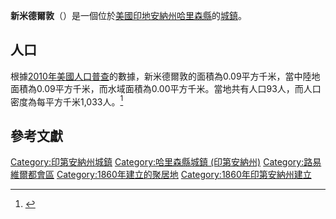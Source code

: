 {{noteTA
|G1=USState
|G2=地名
|G3=Unit
}}
{{Infobox settlement
|name            = 新米德爾敦
|native_name = New Middletown
|settlement_type          = [[鎮|城鎮]]
|image_skyline            = New-Middletown-in.jpg
|imagesize                = 250px
|image_map                = Harrison County Indiana Incorporated and Unincorporated areas New Middletown Highlighted 1853298.svg
|mapsize                  = 250px
|subdivision_type         = [[世界政區索引|國家]]
|subdivision_type1        = [[美国州份|州份]]
|subdivision_type2        = [[印地安納州行政區劃|縣]]
|subdivision_name         = [[美国|美国]]
|subdivision_name1        = [[印地安納州|印地安納州]]
|subdivision_name2        = [[哈里森縣_(印地安納州)|哈里森縣]]
|elevation_ft             = 702
|elevation_m              = 214
|timezone                 = [[北美东部时区|EST]]
|area_total_km2           = 0.09
|area_land_km2            = 0.09
|area_water_km2           = 0.00
|area_total_sq_mi         = 
|area_land_sq_mi          = 
|area_water_sq_mi         = 
|population_as_of         = [[2010年美國人口普查|2010]]
|population_footnotes     = 
|population_total         = 93
|population_density_km2   = auto
|population_density_sq_mi = auto
|utc_offset               = -5
|coordinates              = {{coord|38|09|49|N|86|03|02|W|display=inline,title}}
|coor_pinpoint           = 
|coordinates_footnotes   = 
|timezone_DST             = EDT
|utc_offset_DST           = -4
|postal_code_type         = [[美國郵區編號|郵區編號]]
|postal_code              = 47160
|area_code                = {{link-en|北美电话区号812|Area code 812|812}}
|blank_name = [[地名信息系统|GNIS ID]]
|blank_info = 440086<ref name="GNIS">{{cite gnis|440086|New Middletown}}</ref>
}}
'''新米德爾敦'''（{{lang-en|New Middletown}}）是一個位於[[美國|美國]][[印地安納州|印地安納州]][[哈里森縣_(印地安納州)|哈里森縣]]的[[鎮|城鎮]]。

== 人口 ==
根據[[2010年美國人口普查|2010年美國人口普查]]的數據，新米德爾敦的面積為0.09平方千米，當中陸地面積為0.09平方千米，而水域面積為0.00平方千米。當地共有人口93人，而人口密度為每平方千米1,033人。<ref name="GR8">{{cite web|url=http://factfinder2.census.gov|publisher=[[美国人口调查局|美国人口调查局]]|accessdate=2011-05-14|title=American FactFinder|archive-date=2013-09-11|archive-url=https://web.archive.org/web/20130911234518/http://factfinder2.census.gov/|dead-url=no}}</ref>

== 參考文獻 ==
{{reflist}}

{{哈里森縣 (印地安納州)}}
{{Authority control}}

{{DEFAULTSORT:New Middletown, Indiana}}
[[Category:印第安納州城鎮|Category:印第安納州城鎮]]
[[Category:哈里森縣城鎮_(印第安納州)|Category:哈里森縣城鎮 (印第安納州)]]
[[Category:路易維爾都會區|Category:路易維爾都會區]]
[[Category:1860年建立的聚居地|Category:1860年建立的聚居地]]
[[Category:1860年印第安納州建立|Category:1860年印第安納州建立]]

{{Indiana-geo-stub}}